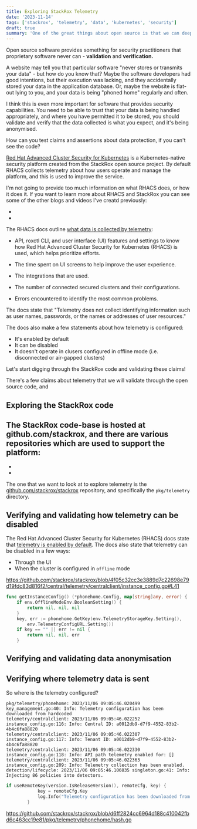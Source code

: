 ```yaml
---
title: Exploring StackRox Telemetry
date: '2023-11-14'
tags: ['stackrox', 'telemetry', 'data', 'kubernetes', 'security']
draft: true
summary: 'One of the great things about open source is that we can deeply understand how software behaves. This is even more important for security software, and where we want confidence that an application does what it says. This article looks at how telemetry is implemented in StackRox, and what it means for you as a StackRox user.'
---
```

Open source software provides something for security practitioners that proprietary software never can - **validation** and **verification.**

A website may tell you that particular software "never stores or transmits your data" - but how do you know that? Maybe the software developers had good intentions, but their execution was lacking, and they accidentally stored your data in the application database. Or, maybe the website is flat-out lying to you, and your data is being "phoned home" regularly and often.

I think this is even more important for software that provides security capabilities. You need to be able to trust that your data is being handled appropriately, and where you have permitted it to be stored, you should validate and verify that the data collected is what you expect, and it's being anonymised.

How can you test claims and assertions about data protection, if you can't see the code?

[Red Hat Advanced Cluster Security for Kubernetes]() is a Kubernetes-native security platform created from the StackRox open source project. By default RHACS collects telemetry about how users operate and manage the platform, and this is used to improve the service.

I'm not going to provide too much information on what RHACS does, or how it does it. If you want to learn more about RHACS and StackRox you can see some of the other blogs and videos I've creatd previously:

- 
-

The RHACS docs outline [what data is collected by telemetry](https://docs.openshift.com/acs/4.2/telemetry/about-telemetry.html#information-collected-by-telemetry_about-telemetry):

- API, roxctl CLI, and user interface (UI) features and settings to know how Red Hat Advanced Cluster Security for Kubernetes (RHACS) is used, which helps prioritize efforts.

- The time spent on UI screens to help improve the user experience.

- The integrations that are used.

- The number of connected secured clusters and their configurations.

- Errors encountered to identify the most common problems.

The docs state that "Telemetry does not collect identifying information such as user names, passwords, or the names or addresses of user resources."

The docs also make a few statements about how telemetry is configured:
- It's enabled by default
- It can be disabled
- It doesn't operate in clusers configured in offline mode (i.e. disconnected or air-gapped clusters)

Let's start digging through the StackRox code and validating these claims!

There's a few claims about telemetry that we will validate through the open source code, and 

## Exploring the StackRox code
The StackRox code-base is hosted at github.com/stackrox, and there are various repositories which are used to support the platform:
-
-
-

The one that we want to look at to explore telemetry is the [github.com/stackrox/stackrox](https://github.com/stackrox/stackrox) repository, and specifically the `pkg/telemetry` directory.

## Verifying and validating how telemetry can be disabled

The Red Hat Advanced Cluster Security for Kubernetes (RHACS) docs state that [telemetry is enabled by default](https://docs.openshift.com/acs/4.2/telemetry/about-telemetry.html#information-collected-by-telemetry_about-telemetry). The docs also state that telemetry can be disabled in a few ways:

- Through the UI
- When the cluster is configured in `offline` mode

https://github.com/stackrox/stackrox/blob/4f05c32cc3e3889d7c22698e79d19fdc83d816f2/central/telemetry/centralclient/instance_config.go#L41

```go
func getInstanceConfig() (*phonehome.Config, map[string]any, error) {
	if env.OfflineModeEnv.BooleanSetting() {
		return nil, nil, nil
	}
	key, err := phonehome.GetKey(env.TelemetryStorageKey.Setting(),
		env.TelemetryConfigURL.Setting())
	if key == "" || err != nil {
		return nil, nil, err
	}
```

## Verifying and validating data anonymisation

## Verifying where telemetry data is sent

So where is the telemetry configured?
```
pkg/telemetry/phonehome: 2023/11/06 09:05:46.020499 key_management.go:40: Info: Telemetry configuration has been downloaded from hardcoded
telemetry/centralclient: 2023/11/06 09:05:46.022252 instance_config.go:116: Info: Central ID: a0012db9-d7f9-4552-83b2-4b4c6fa88820
telemetry/centralclient: 2023/11/06 09:05:46.022307 instance_config.go:117: Info: Tenant ID: a0012db9-d7f9-4552-83b2-4b4c6fa88820
telemetry/centralclient: 2023/11/06 09:05:46.022330 instance_config.go:118: Info: API path telemetry enabled for: []
telemetry/centralclient: 2023/11/06 09:05:46.022363 instance_config.go:209: Info: Telemetry collection has been enabled.
detection/lifecycle: 2023/11/06 09:05:46.106035 singleton.go:41: Info: Injecting 86 policies into detectors.
```

```go
if useRemoteKey(version.IsReleaseVersion(), remoteCfg, key) {
			key = remoteCfg.Key
			log.Info("Telemetry configuration has been downloaded from ", cfgURL)
		}
```

https://github.com/stackrox/stackrox/blob/d6ff2824cc6964d188c410042fbd6c463cc19e81/pkg/telemetry/phonehome/hash.go